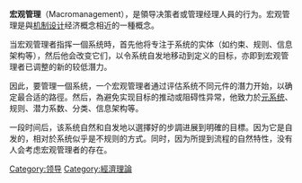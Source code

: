 {{unreferenced|time=2016-09-28T03:07:51+00:00}}
'''宏观管理'''（Macromanagement），是領导决策者或管理经理人員的行为。宏观管理是與[[机制设计|机制设计]]经济概念相近的一種概念。

当宏观管理者指挥一個系统時，首先他将专注于系统的实体（如约束、规则、信息架构等），然后他会改变它们，以令系统自发地移动到定义的目标，亦即到宏观管理者已调整的新的较低潛力。 

因此，要管理一個系统，一个宏观管理者通过评估系统不同元件的潛力开始，以确定最合适的路徑。然后，為避免实现目标的推动或阻碍性异常，他致力於[[元系统|元系统]]、规则、潜力系数、分类、信息架构等。 

一段时间后，该系统自然和自发地以選擇好的步調进展到明確的目標。因为它是自发的，相对於系统似乎是不规则的方式。同时，因为所提到流程的自然特性，没有人会考虑宏观管理者的存在。

{{管理學|state=autocollapse}}
[[Category:领导|Category:领导]]
[[Category:經濟理論|Category:經濟理論]]